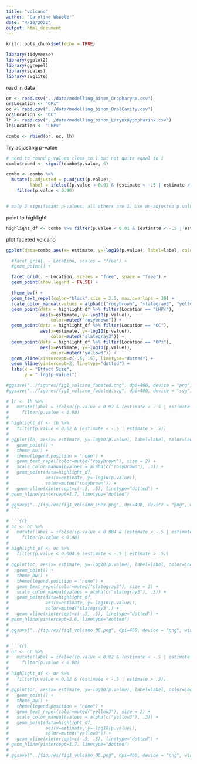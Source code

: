 ```yaml
---
title: "volcano"
author: "Caroline Wheeler"
date: "4/18/2022"
output: html_document
---
```


```r
knitr::opts_chunk$set(echo = TRUE)

library(tidyverse)
library(ggplot2)
library(ggrepel)
library(scales)
library(svglite)
```

read in data
```r
or <- read.csv("../data/modelling_binom_Oropharynx.csv")
or$Location <- "OPx"
oc <- read.csv("../data/modelling_binom_OralCavity.csv")
oc$Location <- "OC"
lh <- read.csv("../data/modelling_binom_LarynxHypopharinx.csv")
lh$Location <- "LHPx"

combo <- rbind(or, oc, lh)
```

Try adjusting p-value
```r
# need to round p.values close to 1 but not quite equal to 1
combo$round <- signif(combo$p.value, 6)

combo <- combo %>%
  mutate(p.adjusted = p.adjust(p.value),
         label = ifelse((p.value < 0.01 & (estimate < -.5 | estimate > .5)), term, "")) %>%
    filter(p.value < 0.98)


# only 2 significant p-values, all others are 1. Use un-adjusted p.value to plot.
```

point to highlight
```r
highlight_df <- combo %>% filter(p.value < 0.01 & (estimate < -.5 | estimate > .5))
```

plot faceted volcano
```r
ggplot(data=combo,aes(x= estimate, y=-log10(p.value), label=label, color=Location)) + 

  #facet_grid(. ~ Location, scales = "free") +
  #geom_point() + 

  facet_grid(. ~ Location, scales = "free", space = "free") +
  geom_point(show.legend = FALSE) + 

  theme_bw() + 
  geom_text_repel(color="black",size = 2.5, max.overlaps = 30) + 
  scale_color_manual(values = alpha(c("rosybrown", "slategray3", "yellow3"), .3)) +
  geom_point(data = highlight_df %>% filter(Location == "LHPx"),
             aes(x=estimate, y=-log10(p.value)),
                 color=muted("rosybrown")) + 
  geom_point(data = highlight_df %>% filter(Location == "OC"),
             aes(x=estimate, y=-log10(p.value)),
                 color=muted("slategray3")) + 
  geom_point(data = highlight_df %>% filter(Location == "OPx"),
             aes(x=estimate, y=-log10(p.value)),
                 color=muted("yellow3")) + 
  geom_vline(xintercept=c(-.5, .5), linetype="dotted") +
  geom_hline(yintercept=2, linetype="dotted") +
  labs(x = "Effect Size",
       y = "-log(p-value)")

#ggsave("../figures/fig1_volcano_faceted.png", dpi=400, device = "png", width = 8 , height = 7)
#ggsave("../figures/fig1_volcano_faceted.svg", dpi=400, device = "svg", width = 8 , height = 7)
```

```r
# lh <- lh %>%
#   mutate(label = ifelse((p.value < 0.02 & (estimate < -.5 | estimate > .5)), term, "")) %>%
#     filter(p.value < 0.98)
# 
# highlight_df <- lh %>% 
#   filter(p.value < 0.02 & (estimate < -.5 | estimate > .5))
# 
# ggplot(lh, aes(x= estimate, y=-log10(p.value), label=label, color=Location)) + 
#   geom_point() + 
#   theme_bw() + 
#   theme(legend.position = "none") +
#   geom_text_repel(color=muted("rosybrown"), size = 2) + 
#   scale_color_manual(values = alpha(c("rosybrown"), .3)) +
#   geom_point(data=highlight_df, 
#              aes(x=estimate, y=-log10(p.value)), 
#              color=muted("rosybrown")) +
#   geom_vline(xintercept=c(-.5, .5), linetype="dotted") +
# geom_hline(yintercept=1.7, linetype="dotted") 
# 
# ggsave("../figures/fig1_volcano_LHPx.png", dpi=400, device = "png", width = 5 , height = 5)
# ```

# ```{r}
# oc <- oc %>%
#   mutate(label = ifelse((p.value < 0.004 & (estimate < -.5 | estimate > .5)), term, "")) %>%
#     filter(p.value < 0.98)
# 
# highlight_df <- oc %>% 
#   filter(p.value < 0.004 & (estimate < -.5 | estimate > .5))
# 
# ggplot(oc, aes(x= estimate, y=-log10(p.value), label=label, color=Location)) + 
#   geom_point() + 
#   theme_bw() + 
#   theme(legend.position = "none") +
#   geom_text_repel(color=muted("slategray3"), size = 3) + 
#   scale_color_manual(values = alpha(c("slategray3"), .3)) +
#   geom_point(data=highlight_df, 
#              aes(x=estimate, y=-log10(p.value)), 
#              color=muted("slategray3")) +
#   geom_vline(xintercept=c(-.5, .5), linetype="dotted") +
# geom_hline(yintercept=2.6, linetype="dotted") 
# 
# ggsave("../figures/fig1_volcano_OC.png", dpi=400, device = "png", width = 5 , height = 5)
# ```

# ```{r}
# or <- or %>%
#   mutate(label = ifelse((p.value < 0.02 & (estimate < -.5 | estimate > .5)), term, "")) %>%
#     filter(p.value < 0.98)
# 
# highlight_df <- or %>% 
#   filter(p.value < 0.02 & (estimate < -.5 | estimate > .5))
# 
# ggplot(or, aes(x= estimate, y=-log10(p.value), label=label, color=Location)) + 
#   geom_point() + 
#   theme_bw() + 
#   theme(legend.position = "none") +
#   geom_text_repel(color=muted("yellow3"), size = 2) + 
#   scale_color_manual(values = alpha(c("yellow3"), .3)) +
#   geom_point(data=highlight_df, 
#              aes(x=estimate, y=-log10(p.value)), 
#              color=muted("yellow3")) +
#   geom_vline(xintercept=c(-.5, .5), linetype="dotted") +
# geom_hline(yintercept=1.7, linetype="dotted") 
# 
# ggsave("../figures/fig1_volcano_OC.png", dpi=400, device = "png", width = 5 , height = 5)
```



